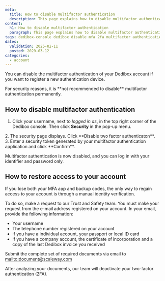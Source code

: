 ```yaml
---
meta:
  title: How to disable multifactor authentication
  description: This page explains how to disable multifactor authentication for Scaleway Dedibox.
content:
  h1: How to disable multifactor authentication
  paragraph: This page explains how to disable multifactor authentication for Scaleway Dedibox.
tags: dedibox-console dedibox disable mfa 2fa multifactor authentication
dates:
  validation: 2025-02-11
  posted: 2020-03-12
categories:
  - account
---
```


You can disable the multifactor authentication of your Dedibox account if you want to register a new authentication device.

<Message type="important">
For security reasons, it is **not recommended to disable** multifactor authentication permanently.
</Message>

## How to disable multifactor authentication

1. Click your username, next to _logged in as_, in the top right corner of the Dedibox console. Then click **Security** in the pop-up menu.
  <Lightbox src="scaleway-dedibox-console-security-menu.webp" />
2. The security page displays. Click **Disable two factor authenticaton**.
3. Enter a security token generated by your multifactor authentication application and click **Confirm**.

Multifactor authentication is now disabled, and you can log in with your identifier and password only.

## How to restore access to your account

If you lose both your MFA app and backup codes, the only way to regain access to your account is through a manual identity verification.

To do so, make a request to our Trust and Safety team. You must make your request from the e-mail address registered on your account. In your email, provide the following information:

* Your username
* The telephone number registered on your account
* If you have a individual account, your passport or local ID card
* If you have a company account, the certificate of incorporation and a copy of the last Dedibox invoice you received

Submit the complete set of required documents via email to [mailto:document@scaleway.com](document@scaleway.com)

After analyzing your documents, our team will deactivate your two-factor authentication (2FA).

